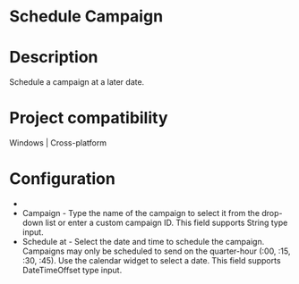 ﻿# Schedule Campaign

# Description

Schedule a campaign at a later date.

# Project compatibility

Windows | Cross-platform

# Configuration

* 
* Campaign - Type the name of the campaign to select it from the drop-down list or enter a custom campaign ID. This field supports String type input.
* Schedule at - Select the date and time to schedule the campaign. Campaigns may only be scheduled to send on the quarter-hour (:00, :15, :30, :45). Use the calendar widget to select a date. This field supports DateTimeOffset type input.
